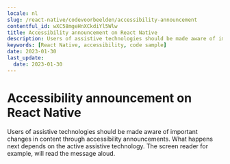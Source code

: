 ```yaml
---
locale: nl
slug: /react-native/codevoorbeelden/accessibility-announcement
contentful_id: wXC58mgeHnXCkdiYl5Wlw
title: Accessibility announcement on React Native
description: Users of assistive technologies should be made aware of important changes in content through accessibility announcements.
keywords: [React Native, accessibility, code sample]
date: 2023-01-30
last_update:
  date: 2023-01-30
---
```


# Accessibility announcement on React Native

Users of assistive technologies should be made aware of important changes in content through accessibility announcements. What happens next depends on the active assistive technology. The screen reader for example, will read the message aloud.

<CodeSample id="accessibility-announcement" locale="nl" platform="react native"/>
